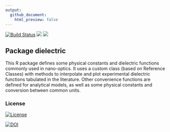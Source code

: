 ```yaml
---
output:
  github_document:
    html_preview: false
---
```


[![Build Status](https://travis-ci.org/plasmonics/dielectric.svg?branch=v0.2.3)](https://travis-ci.org/plasmonics/dielectric)
![](http://www.r-pkg.org/badges/version/dielectric)
![](http://cranlogs.r-pkg.org/badges/grand-total/dielectric)


## Package dielectric

This R package defines some physical constants and dielectric functions commonly used in nano-optics. It uses a custom class (based on Reference Classes) with methods to interpolate and plot experimental dielectric functions tabulated in the literature. Other convenience functions are defined for analytical models, as well as some physical constants and conversion between common units.

### License

[![License](http://img.shields.io/badge/license-GPL%20%28%3E=%202%29-brightgreen.svg?style=flat)](http://www.gnu.org/licenses/gpl-2.0.html)

[![DOI](https://zenodo.org/badge/DOI/10.5281/zenodo.11420.svg)](https://doi.org/10.5281/zenodo.11420)




